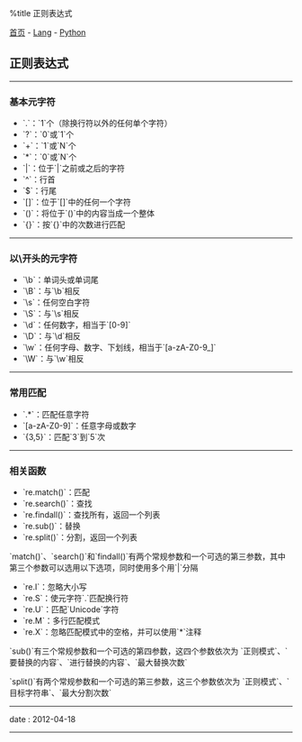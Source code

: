 %title 正则表达式

[[../../../index|首页]] - [[../index|Lang]] - [[index|Python]]
==正则表达式==
----
===基本元字符===

* `.`：`1`个（除换行符以外的任何单个字符）
* `?`：`0`或`1`个
* `+`：`1`或`N`个
* `*`：`0`或`N`个
* `|`：位于`|`之前或之后的字符
* `^`：行首
* `$`：行尾
* `[]`：位于`[]`中的任何一个字符
* `()`：将位于`()`中的内容当成一个整体
* `{}`：按`{}`中的次数进行匹配
----
===以\开头的元字符===

* `\b`：单词头或单词尾
* `\B`：与`\b`相反
* `\s`：任何空白字符
* `\S`：与`\s`相反
* `\d`：任何数字，相当于`[0-9]`
* `\D`：与`\d`相反
* `\w`：任何字母、数字、下划线，相当于`[a-zA-Z0-9_]`
* `\W`：与`\w`相反
----
===常用匹配===

* `.*`：匹配任意字符
* `[a-zA-Z0-9]`：任意字母或数字
* `{3,5}`：匹配`3`到`5`次
----
===相关函数===

* `re.match()`：匹配
* `re.search()`：查找
* `re.findall()`：查找所有，返回一个列表
* `re.sub()`：替换
* `re.split()`：分割，返回一个列表

`match()`、`search()`和`findall()`有两个常规参数和一个可选的第三参数，其中第三个参数可以选用以下选项，同时使用多个用`|`分隔

* `re.I`：忽略大小写
* `re.S`：使元字符`.`匹配换行符
* `re.U`：匹配`Unicode`字符
* `re.M`：多行匹配模式
* `re.X`：忽略匹配模式中的空格，并可以使用`*`注释

`sub()`有三个常规参数和一个可选的第四参数，这四个参数依次为 `正则模式`、`要替换的内容`、`进行替换的内容`、`最大替换次数`

`split()`有两个常规参数和一个可选的第三参数，这三个参数依次为 `正则模式`、`目标字符串`、`最大分割次数`
----
<red>date</red> : 2012-04-18
----
